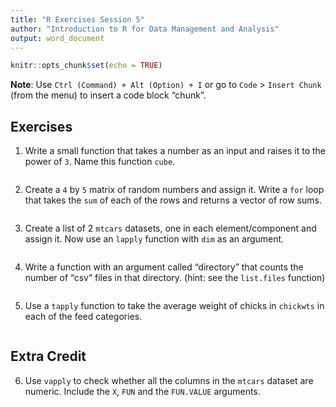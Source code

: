 ```yaml
---
title: "R Exercises Session 5"
author: "Introduction to R for Data Management and Analysis"
output: word_document
---
```


```r
knitr::opts_chunk$set(echo = TRUE)
```

**Note**: Use `Ctrl (Command) + Alt (Option) + I` or go to `Code` >
`Insert Chunk` (from the menu) to insert a code block "chunk".

## Exercises

1. Write a small function that takes a number as an input and raises it to the
power of `3`. Name this function `cube`.

```r

```

2. Create a `4` by `5` matrix of random numbers and assign it. Write a `for`
loop that takes the `sum` of each of the rows and returns a vector of row sums.

```r

```

3. Create a list of 2 `mtcars` datasets, one in each element/component and
assign it. Now use an `lapply` function with `dim` as an argument.

```r

```

4. Write a function with an argument called "directory" that counts the number
of "csv" files in that directory. (hint: see the `list.files` function)

```r

```


5. Use a `tapply` function to take the average weight of chicks in `chickwts` in
each of the feed categories.

```r

```


## Extra Credit

6. Use `vapply` to check whether all the columns in the `mtcars` dataset are
numeric. Include the `X`, `FUN` and the `FUN.VALUE` arguments.

```r

```


